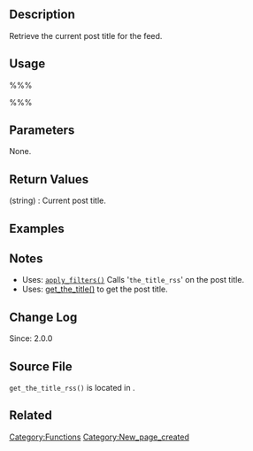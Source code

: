 {{Languages|
{{en|Function Reference/get_the_title_rss}}
{{it|Riferimento funzioni/get_the_title_rss}}
}}

== Description ==
Retrieve the current post title for the feed.

== Usage ==
%%%<?php get_the_title_rss() ?>%%%

== Parameters ==
None.

== Return Values ==
; (string) : Current post title.

== Examples ==
<!-- Need creative examples. Feel free to link to external examples. -->

== Notes ==
* Uses: [[Function_Reference/apply_filters|<tt>apply_filters()</tt>]] Calls '<tt>the_title_rss</tt>' on the post title.
* Uses: [[Function_Reference/get_the_title|get_the_title()]] to get the post title.

== Change Log ==
Since: 2.0.0

== Source File ==

<tt>get_the_title_rss()</tt> is located in {{Trac|wp-includes/feed.php}}.

== Related ==
<!--
    To Do:
    Need to find related functions.
    Need to create groups of functions and create templates to add them to a page quickly.
    Some functions may be related to many groups of functions.
-->

{{Tag Footer}}

[[Category:Functions]]
[[Category:New_page_created]]